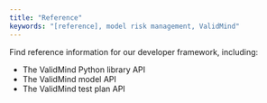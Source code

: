 ```yaml
---
title: "Reference"
keywords: "[reference], model risk management, ValidMind"
---
```


Find reference information for our developer framework, including:

- The ValidMind Python library API
- The ValidMind model API
- The ValidMind test plan API

<!--
## Section 1

Description of the first aspect of the topic.

### Subsection 1.1

Description of a sub-topic or sub-aspect of the first aspect.

### Subsection 1.2

Description of another sub-topic or sub-aspect of the first aspect.

## Section 2

Description of the second aspect of the topic.

### Subsection 2.1

Description of a sub-topic or sub-aspect of the second aspect.

### Subsection 2.2

Description of another sub-topic or sub-aspect of the second aspect.

## Section 3

Description of the third aspect of the topic.

### Subsection 3.1

Description of a sub-topic or sub-aspect of the third aspect.

### Subsection 3.2

Description of another sub-topic or sub-aspect of the third aspect.

## Additional Resources

- Link to external resources (e.g. documentation, articles, videos, etc.)
- List of related topics (if applicable)
-->